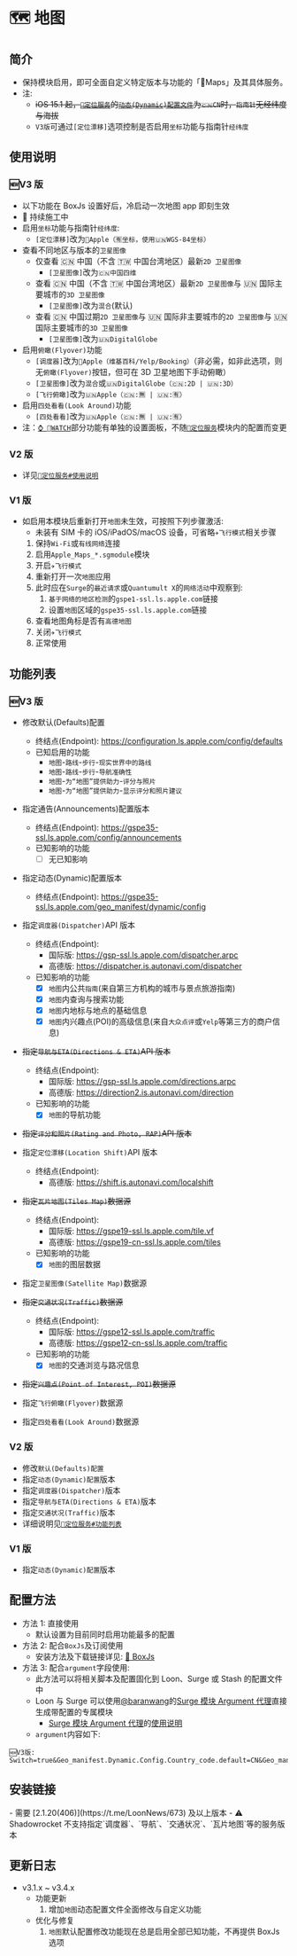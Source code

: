 
# 🗺 地图

## 简介

- 保持模块启用，即可全面自定义特定版本与功能的「Maps」及其具体服务。
- 注:
  - ~~iOS 15.1 起，[`📍定位服务`](./📍-定位服务)的[`动态(Dynamic)配置文件`](./📍-定位服务#动态dynamic配置文件)为`🇨🇳CN`时，`指南针`无经纬度与海拔~~
  - `V3版`可通过`[定位漂移]`选项控制是否启用`坐标`功能与指南针`经纬度`

## 使用说明

### 🆕V3 版

- 以下功能在 BoxJs 设置好后，冷启动一次地图 app 即刻生效
- 🚧 持续施工中
- 启用`坐标`功能与指南针`经纬度`:
  - `[定位漂移]`改为`Apple（🈶️坐标，使用🇺🇳WGS-84坐标）`
- 查看不同地区与版本的`卫星图像`
  - 仅查看 🇨🇳 中国（不含 🇹🇼 中国台湾地区）最新`2D 卫星图像`
    - `[卫星图像]`改为`🇨🇳中国四维`
  - 查看 🇨🇳 中国（不含 🇹🇼 中国台湾地区）最新`2D 卫星图像`与 🇺🇳 国际主要城市的`3D 卫星图像`
    - `[卫星图像]`改为`混合`(默认)
  - 查看 🇨🇳 中国过期`2D 卫星图像`与 🇺🇳 国际非主要城市的`2D 卫星图像`与 🇺🇳 国际主要城市的`3D 卫星图像`
    - `[卫星图像]`改为`🇺🇳DigitalGlobe`
- 启用`俯瞰(Flyover)`功能
  - `[调度器]`改为`Apple（维基百科/Yelp/Booking）`（非必需，如非此选项，则无`俯瞰(Flyover)`按钮，但可在 3D 卫星地图下手动俯瞰）
  - `[卫星图像]`改为`混合`或`🇺🇳DigitalGlobe（🇨🇳:2D | 🇺🇳:3D）`
  - `[飞行俯瞰]`改为`🇺🇳Apple（🇨🇳:🈚️ | 🇺🇳:🈶️）`
- 启用`四处看看(Look Around)`功能
  - `[四处看看]`改为`🇺🇳Apple（🇨🇳:🈚️ | 🇺🇳:🈶️）`
- 注：[`⌚️ WATCH`](./⌚%EF%B8%8F-WATCH)部分功能有单独的设置面板，不随[`📍定位服务`](./📍-定位服务)模块内的配置而变更

### V2 版

- 详见[`📍定位服务#使用说明`](./📍-定位服务#使用说明)

### V1 版

- 如启用本模块后重新打开`地图`未生效，可按照下列步骤激活:
  - 未装有 SIM 卡的 iOS/iPadOS/macOS 设备，可省略`✈️飞行模式`相关步骤
  1. 保持`Wi-Fi`或`有线网络`连接
  2. 启用`Apple_Maps_*.sgmodule`模块
  3. 开启`✈️飞行模式`
  4. 重新打开一次`地图`应用
  5. 此时应在`Surge`的`最近请求`或`Quantumult X`的`网络活动`中观察到:
     1. `基于网络的地区检测`的`gspe1-ssl.ls.apple.com`链接
     2. 设置`地图`区域的`gspe35-ssl.ls.apple.com`链接
  6. 查看地图角标是否有`高德地图`
  7. 关闭`✈️飞行模式`
  8. 正常使用

## 功能列表

### 🆕V3 版

- 修改默认(Defaults)配置

  - 终结点(Endpoint): https://configuration.ls.apple.com/config/defaults
  - 已知启用的功能
    - `地图`-`路线`-`步行`-`现实世界中的路线`
    - `地图`-`路线`-`步行`-`导航准确性`
    - `地图`-`为“地图”提供助力`-`评分与照片`
    - `地图`-`为“地图”提供助力`-`显示评分和照片建议`

- 指定通告(Announcements)配置版本

  - 终结点(Endpoint): https://gspe35-ssl.ls.apple.com/config/announcements
  - 已知影响的功能
    - [ ] 无已知影响

- 指定动态(Dynamic)配置版本

  - 终结点(Endpoint): https://gspe35-ssl.ls.apple.com/geo_manifest/dynamic/config

- 指定`调度器(Dispatcher)`API 版本

  - 终结点(Endpoint):
    - 国际版: https://gsp-ssl.ls.apple.com/dispatcher.arpc
    - 高德版: https://dispatcher.is.autonavi.com/dispatcher
  - 已知影响的功能
    - [x] `地图`内公共`指南`(来自第三方机构的城市与景点旅游指南)
    - [x] `地图`内查询与搜索功能
    - [x] `地图`内地标与地点的基础信息
    - [x] `地图`内兴趣点(POI)的高级信息(来自`大众点评`或`Yelp`等第三方的商户信息)

- ~~指定`导航与ETA(Directions & ETA)`API 版本~~

  - 终结点(Endpoint):
    - 国际版: https://gsp-ssl.ls.apple.com/directions.arpc
    - 高德版: https://direction2.is.autonavi.com/direction
  - 已知影响的功能
    - [x] `地图`的导航功能

- ~~指定`评分和照片(Rating and Photo, RAP)`API 版本~~

- 指定`定位漂移(Location Shift)`API 版本

  - 终结点(Endpoint):
    - 高德版: https://shift.is.autonavi.com/localshift

- ~~指定`瓦片地图(Tiles Map)`数据源~~

  - 终结点(Endpoint):
    - 国际版: https://gspe19-ssl.ls.apple.com/tile.vf
    - 高德版: https://gspe19-cn-ssl.ls.apple.com/tiles
  - 已知影响的功能
    - [x] `地图`的图层数据

- 指定`卫星图像(Satellite Map)`数据源

- ~~指定`交通状况(Traffic)`数据源~~

  - 终结点(Endpoint):
    - 国际版: https://gspe12-ssl.ls.apple.com/traffic
    - 高德版: https://gspe12-cn-ssl.ls.apple.com/traffic
  - 已知影响的功能
    - [x] `地图`的交通浏览与路况信息

- ~~指定`兴趣点(Point of Interest, POI)`数据源~~

- 指定`飞行俯瞰(Flyover)`数据源

- 指定`四处看看(Look Around)`数据源

### V2 版

- 修改`默认(Defaults)配置`
- 指定`动态(Dynamic)配置`版本
- 指定`调度器(Dispatcher)`版本
- 指定`导航与ETA(Directions & ETA)`版本
- 指定`交通状况(Traffic)`版本
- 详细说明见[`📍定位服务#功能列表`](./📍-定位服务#功能列表)

### V1 版

- 指定`动态(Dynamic)配置`版本

## 配置方法

- 方法 1: 直接使用
  - 默认设置为目前同时启用功能最多的配置
- 方法 2: 配合`BoxJs`及订阅使用
  - 安装方法及下载链接详见: [🧰 BoxJs](../../BoxJs/wiki)
- 方法 3: 配合`argument`字段使用:
  - 此方法可以将相关脚本及配置固化到 Loon、Surge 或 Stash 的配置文件中
  - Loon 与 Surge 可以使用[@baranwang](https://github.com/baranwang)的[Surge 模块 Argument 代理](https://sgmodule-argument-proxy.vercel.app/)直接生成带配置的专属模块
    - [Surge 模块 Argument 代理](https://sgmodule-argument-proxy.vercel.app/)的[使用说明](https://github.com/baranwang/sgmodule-argument-proxy#readme)
  - `argument`内容如下:

```
🆕V3版:
Switch=true&Geo_manifest.Dynamic.Config.Country_code.default=CN&Geo_manifest.Dynamic.Config.Country_code.watchOS=US
```

## 安装链接

<ModuleInstall urlPrefix="https://github.com/NSRingo/GeoServices/releases/latest/download/">
  <ModuleInstall.Tab type='loon'>
    <ModuleInstall.Item url='Maps.plugin'>
      - 需要 [2.1.20(406)](https://t.me/LoonNews/673) 及以上版本
    </ModuleInstall.Item>
  </ModuleInstall.Tab>
  <ModuleInstall.Tab type='surge'>
    <ModuleInstall.Item url='Maps.sgmodule'/>
  </ModuleInstall.Tab>
  <ModuleInstall.Tab type='qx'>
    <ModuleInstall.Item url='Maps.snippet'/>
  </ModuleInstall.Tab>
  <ModuleInstall.Tab type='stash'>
    <ModuleInstall.Item url='Maps.stoverride'/>
  </ModuleInstall.Tab>
  <ModuleInstall.Tab type='shadowrocket'>
    <ModuleInstall.Item url='Maps.srmodule'>
      - ⚠️ Shadowrocket 不支持指定`调度器`、`导航`、`交通状况`、`瓦片地图`等的服务版本
    </ModuleInstall.Item>
  </ModuleInstall.Tab>
</ModuleInstall>

## 更新日志

- v3.1.x ~ v3.4.x
  - 功能更新
    1. 增加`地图`动态配置文件全面修改与自定义功能
  - 优化与修复
    1. `地图`默认配置修改功能现在总是启用全部已知功能，不再提供 BoxJs 选项
